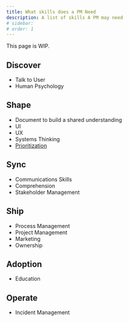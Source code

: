 ```yaml
---
title: What skills does a PM Need
description: A list of skills A PM may need 
# sidebar:
# order: 1
---
```


<Aside type="caution">This page is WIP.</Aside>

## Discover

- Talk to User
- Human Psychology

## Shape

- Document to build a shared understanding
- UI  
- UX
- Systems Thinking
- [Prioritization](./prioritization)

## Sync	

- Communications Skills
- Comprehension
- Stakeholder Management

## Ship

- Process Management
- Project Management
- Marketing
- Ownership
  
## Adoption

- Education

## Operate

- Incident Management